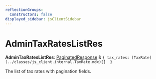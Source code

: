 ```yaml
---
reflectionGroups:
  Constructors: false
displayed_sidebar: jsClientSidebar
---
```



# AdminTaxRatesListRes

 **AdminTaxRatesListRes**: [PaginatedResponse](../interfaces/js_client.internal.PaginatedResponse.mdx) & ``{ tax_rates: [TaxRate](../classes/js_client.internal.TaxRate.mdx)[]  }``

The list of tax rates with pagination fields.
